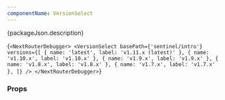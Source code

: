 ```yaml
---
componentName: VersionSelect
---
```


<p>{packageJson.description}</p>

<LiveComponent>{`<NextRouterDebugger>
  <VersionSelect
    basePath={'sentinel/intro'}
    versions={[
      { name: 'latest', label: 'v1.11.x (latest)' },
      { name: 'v1.10.x', label: 'v1.10.x' },
      { name: 'v1.9.x', label: 'v1.9.x' },
      { name: 'v1.8.x', label: 'v1.8.x' },
      { name: 'v1.7.x', label: 'v1.7.x' },
    ]}
  />
</NextRouterDebugger>`}</LiveComponent>

<UsageDetails packageJson={packageJson} />

### Props

<PropsTable props={componentProps} />
